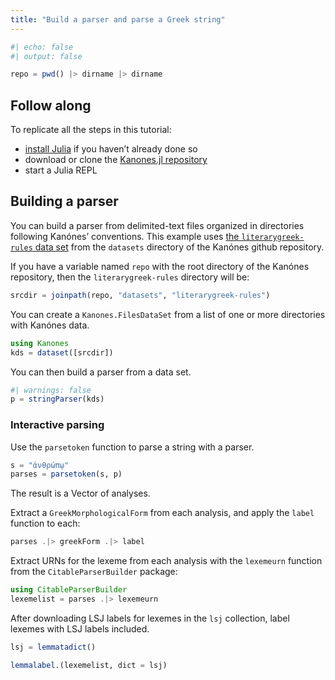 ```yaml
---
title: "Build a parser and parse a Greek string"
---
```


```julia
#| echo: false
#| output: false

repo = pwd() |> dirname |> dirname
```

::: {.callout-tip}
## Follow along

To replicate all the steps in this tutorial:

- [install Julia](https://julialang.org/downloads/) if you haven't already done so
- download or clone the [Kanones.jl repository](https://github.com/neelsmith/Kanones.jl)
- start a Julia REPL
::: 

## Building a parser

You can build a parser from delimited-text files organized in directories following Kanónes' conventions. This example uses [the `literarygreek-rules` data set](https://github.com/neelsmith/Kanones.jl/tree/main/datasets/literarygreek-rules) from the `datasets` directory of the Kanónes github repository.

If you have a variable named `repo` with the root directory of the Kanónes repository, then the `literarygreek-rules` directory will be:

```julia
srcdir = joinpath(repo, "datasets", "literarygreek-rules") 
```

You can create a `Kanones.FilesDataSet` from a list of one or more directories with Kanónes data.

```julia
using Kanones
kds = dataset([srcdir])
```

You can then build a parser from a data set.

```julia
#| warnings: false
p = stringParser(kds)
```



### Interactive parsing

Use the `parsetoken` function to parse a string with a parser. 


```julia
s = "ἀνθρώπῳ"
parses = parsetoken(s, p)
```

The result is a Vector of analyses.

Extract a `GreekMorphologicalForm` from each analysis, and apply the `label` function to each:

```julia
parses .|> greekForm .|> label
```

Extract URNs for the lexeme from each analysis with the `lexemeurn` function from the `CitableParserBuilder` package:

```julia
using CitableParserBuilder
lexemelist = parses .|> lexemeurn
```

After downloading LSJ labels for lexemes in the `lsj` collection, label lexemes with LSJ labels included.

```julia
lsj = lemmatadict()
```

```julia
lemmalabel.(lexemelist, dict = lsj)
```